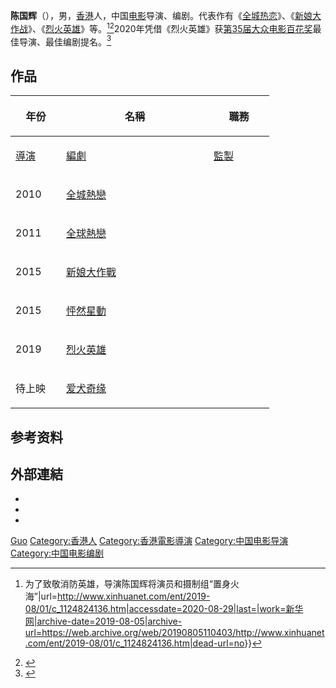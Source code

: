 {{藝人
|姓名 = 陳國輝
|類型 = 導演
|圖片 = 
|圖片尺寸 = 
|圖片簡介 = 
|本名 = 
|外文名 = 
|外文 = 
|羅馬拼音 = Chan Kwok-Fai
|英文名 = Tony Chan
|暱稱 = 
|其他藝名 = 
|國籍 = {{CNHK}}
|民族 = 
|籍貫 = 
|出生日期 = 
|出生地點 = 
|逝世日期 = 
|逝世地點 = 
|職業 = [[電影導演|電影導演]]
|語言 = 
|教育程度 = 
|母校 = 
|宗教信仰 = 
|配偶 = 
|兒女 = 
|父母 = 
|親屬 = 
|出道地點 = 
|出道日期 = 
|出道作 = 
|代表作 = 
|著名角色 = 
|活躍年代 = 
|唱片公司 = 
|經紀公司 = 
|網站 = 
|IMDb = 
|獎項 = 
}}
'''陈国辉'''（{{bd|1980年|}}），男，[[香港|香港]]人，中国[[电影|电影]]导演、编剧。代表作有《[[全城热恋|全城热恋]]》、《[[新娘大作戰_(2015年電影)|新娘大作战]]》、《[[烈火英雄|烈火英雄]]》等。<ref>{{Cite web|title=有话 {{!}} 为了致敬消防英雄，导演陈国辉将演员和摄制组“置身火海”|url=http://www.xinhuanet.com/ent/2019-08/01/c_1124824136.htm|accessdate=2020-08-29|last=|work=新华网|archive-date=2019-08-05|archive-url=https://web.archive.org/web/20190805110403/http://www.xinhuanet.com/ent/2019-08/01/c_1124824136.htm|dead-url=no}}</ref><ref>{{Cite web|title=回应煽情质疑，《烈火英雄》导演陈国辉：没有刻意煽情，一切都是真实的力量|url=https://www.nbd.com.cn/articles/2019-08-03/1359800.html|accessdate=2020-08-29|work=每经网|archive-date=2019-08-03|archive-url=https://web.archive.org/web/20190803103512/http://www.nbd.com.cn/articles/2019-08-03/1359800.html|dead-url=no}}</ref>2020年凭借《烈火英雄》获[[第35届大众电影百花奖|第35届大众电影百花奖]]最佳导演、最佳编剧提名。<ref>{{Cite web|title=《我不是药神》《流浪地球》入围百花奖最佳影片|url=https://www.ngzb.com.cn/news/91148.html|accessdate=2020-08-29|work=南国早报网}}</ref>

==作品==
{| class="wikitable" style="margin-right: 0;"
! rowspan="2" width="60" | 年份
! rowspan="2" width="220" | 名稱
! colspan="3" | 職務
! rowspan="2" | 備註
|-
! width="65" | [[電影導演|導演]]
! width="65" | [[編劇|編劇]]
! width="65" | [[電影監製|監製]]
|-
| 2010
| [[全城熱戀|全城熱戀]]
| {{yes}}
| {{yes}}
| {{no}}
|  與[[夏永康|夏永康]]聯合執導
|-
| 2011
| [[全球熱戀|全球熱戀]]
| {{yes}}
| {{yes}}
| {{no}}
|  與[[夏永康|夏永康]]聯合執導
|-
| 2015
| [[新娘大作戰_(2015年電影)|新娘大作戰]]
| {{yes}}
| {{yes}}
| {{no}}
| 
|-
| 2015
| [[怦然星動|怦然星動]]
| {{yes}}
| {{yes}}
| {{yes}}
| 
|-
| 2019
| [[烈火英雄|烈火英雄]]
| {{yes}}
| {{yes}}
| {{no}}
| 
|-
| 待上映
| [[爱犬奇缘|爱犬奇缘]]
| {{yes}}
| {{no}}
| {{no}}
| 與[[夏永康|夏永康]]聯合執導
|}

== 参考资料 ==
{{reflist}}

== 外部連結 ==
* {{hkmdb name|39559}}
* {{Douban people|1280442}}
* {{IMDb name|0151135}}

{{中国人物小作品}}

{{Authority control}}
{{DEFAULTSORT:Chen陈}}
[[Category:陈姓|Guo]]
[[Category:香港人|Category:香港人]]
[[Category:香港電影導演|Category:香港電影導演]]
[[Category:中国电影导演|Category:中国电影导演]]
[[Category:中国电影编剧|Category:中国电影编剧]]